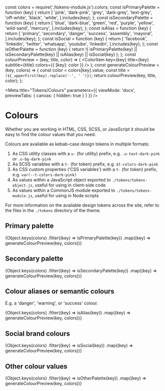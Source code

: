 const colors = require('./tokens-module.js').colors;
const isPrimaryPalette = function (key) {
  return [
    'pink',
    'dark-pink',
    'grey',
    'dark-grey',
    'text-grey',
    'off-white',
    'black',
    'white',
  ].includes(key);
};
const isSecondaryPalette = function (key) {
  return [
    'blue',
    'dark-blue',
    'green',
    'red',
    'purple',
    'yellow',
    'wild-sand',
    'mercury',
  ].includes(key);
};
const isAlias = function (key) {
  return [
    'primary',
    'secondary',
    'danger',
    'success',
    'assembly',
    'mayoral',
  ].includes(key);
};
const isSocial = function (key) {
  return [
    'facebook',
    'linkedin',
    'twitter',
    'whatsapp',
    'youtube',
    'linkedin',
  ].includes(key);
};
const isOtherPalette = function (key) {
  return !(
    isPrimaryPalette(key) ||
    isSecondaryPalette(key) ||
    isAlias(key) ||
    isSocial(key)
  );
};
const colourPreview = (key, title, color) => (
  <ColorItem key={key} title={key} subtitle={title} colors={{ [key]: color }} />
);
const generateColourPreview = (key, colors) => {
  const color = colors[key].value;
  const title = `(${_upperFirst(key).replace('-', ' ')})`;
  return colourPreview(key, title, color);
};

<Meta
  title="Tokens/Colours"
  parameters={{ viewMode: 'docs', previewTabs: { canvas: { hidden: true } } }}
/>

# Colours

Whether you are working in HTML, CSS, SCSS, or JavaScript it should be easy to
find the colour values that you need.

Colours are available as kebab-case design tokens in multiple formats:

1. As CSS utility classes with a `u-` (for utility) prefix, e.g.
   `.u-text-dark-pink` or `.u-bg-dark-pink`
2. As SCSS variables with a `t-` (for token) prefix, e.g. `$t-colors-dark-pink`
3. As CSS custom properties ('CSS variables') with a `t-` (for token) prefix,
   e.g. `var(--t-colors-dark-pink)`
4. As values within a JavaScript object exported to `./tokens/tokens-object.js`,
   useful for using in client-side code
5. As values within a CommonJS module exported to `./tokens/tokens-module.js`,
   useful for using in Node scripts

For more information on the available design tokens across the site, refer to
the files in the `./tokens` directory of the theme.

## Primary palette

<ColorPalette>
  {Object.keys(colors)
    .filter((key) => isPrimaryPalette(key))
    .map((key) => generateColourPreview(key, colors))}
</ColorPalette>

## Secondary palette

<ColorPalette>
  {Object.keys(colors)
    .filter((key) => isSecondaryPalette(key))
    .map((key) => generateColourPreview(key, colors))}
</ColorPalette>

## Colour aliases or semantic colours

E.g. a 'danger', 'warning', or 'success' colour.

<ColorPalette>
  {Object.keys(colors)
    .filter((key) => isAlias(key))
    .map((key) => generateColourPreview(key, colors))}
</ColorPalette>

## Social brand colours

<ColorPalette>
  {Object.keys(colors)
    .filter((key) => isSocial(key))
    .map((key) => generateColourPreview(key, colors))}
</ColorPalette>

## Other colour values

<ColorPalette>
  {Object.keys(colors)
    .filter((key) => isOtherPalette(key))
    .map((key) => generateColourPreview(key, colors))}
</ColorPalette>
